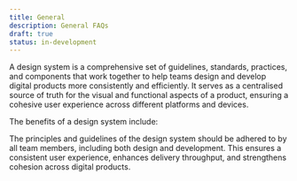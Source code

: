 ```yaml
---
title: General
description: General FAQs
draft: true
status: in-development
---
```


<Faqs current="general">

<Faq question="What is a design system?">

A design system is a comprehensive set of guidelines, standards, practices, and components that work together to help teams design and develop digital products more consistently and efficiently. It serves as a centralised source of truth for the visual and functional aspects of a product, ensuring a cohesive user experience across different platforms and devices.

</Faq>

<Faq question="What are the benefits of a design system?">

The benefits of a design system include:

<DesignSystemBenefits />

</Faq>

<Faq question="Should I use the design system?">

The principles and guidelines of the design system should be adhered to by all team members, including both design and development.
This ensures a consistent user experience, enhances delivery throughput, and strengthens cohesion across digital products.

</Faq>

</Faqs>
